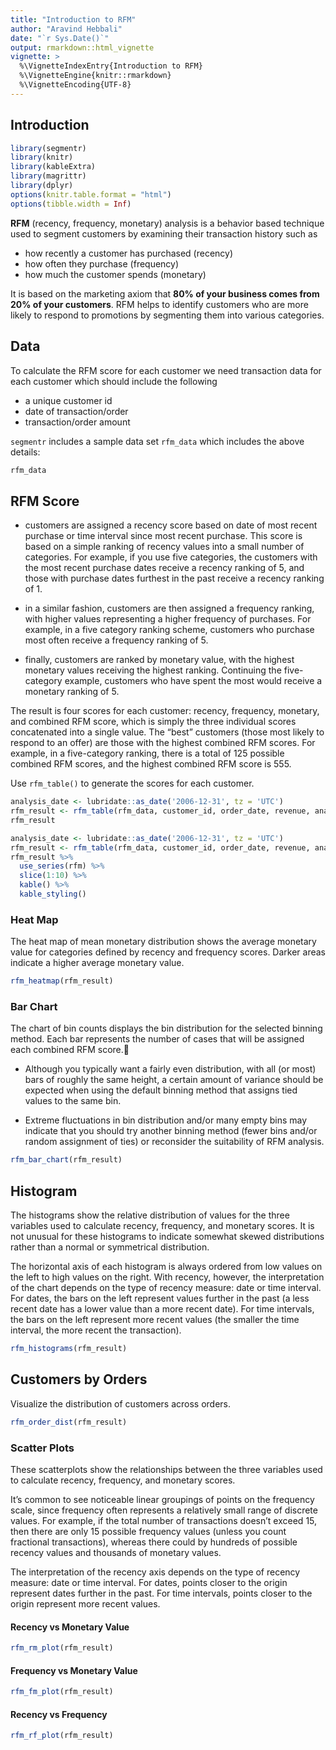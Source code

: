 ```yaml
---
title: "Introduction to RFM"
author: "Aravind Hebbali"
date: "`r Sys.Date()`"
output: rmarkdown::html_vignette
vignette: >
  %\VignetteIndexEntry{Introduction to RFM}
  %\VignetteEngine{knitr::rmarkdown}
  %\VignetteEncoding{UTF-8}
---
```


## Introduction

```r
library(segmentr)
library(knitr)
library(kableExtra)
library(magrittr)
library(dplyr)
options(knitr.table.format = "html") 
options(tibble.width = Inf)
```

**RFM** (recency, frequency, monetary) analysis is a behavior based technique used to segment customers by examining their transaction history  such as

- how recently a customer has purchased (recency)
- how often they purchase (frequency)
- how much the customer spends (monetary)

It is based on the marketing axiom that **80% of your business comes from 20% of your customers**. RFM helps to identify customers who are more likely to respond to promotions by segmenting them into various categories.

## Data

To calculate the RFM score for each customer we need transaction data for
each customer which should include the following

- a unique customer id 
- date of transaction/order
- transaction/order amount

`segmentr` includes a sample data set `rfm_data` which includes the above details:

```r
rfm_data
```

## RFM Score

- customers are assigned a recency score based on date of most recent purchase or time interval since most recent purchase. This score is based on a simple ranking of recency values into a small number of categories. For example, if you use five categories, the customers with the most recent purchase dates receive a recency ranking of 5, and those with purchase dates furthest in the past receive a recency ranking of 1.

- in a similar fashion, customers are then assigned a frequency ranking, with higher values representing a higher frequency of purchases. For example, in a five category ranking scheme, customers who purchase most often receive a frequency ranking of 5.

- finally, customers are ranked by monetary value, with the highest monetary values receiving the highest ranking. Continuing the five-category example, customers who have spent the most would receive a monetary ranking of 5.

The result is four scores for each customer: recency, frequency, monetary, and combined RFM score, which is simply the three individual scores concatenated into a single value. The “best” customers (those most likely to respond to an offer) are those with the highest combined RFM scores. For example, in a five-category ranking, there is a total of 125 possible combined RFM scores, and the highest combined RFM score is 555.

Use `rfm_table()` to generate the scores for each customer.

```r
analysis_date <- lubridate::as_date('2006-12-31', tz = 'UTC')
rfm_result <- rfm_table(rfm_data, customer_id, order_date, revenue, analysis_date)
rfm_result 
```

```r
analysis_date <- lubridate::as_date('2006-12-31', tz = 'UTC')
rfm_result <- rfm_table(rfm_data, customer_id, order_date, revenue, analysis_date)
rfm_result %>%
  use_series(rfm) %>%
  slice(1:10) %>%
  kable() %>%
  kable_styling()
```

### Heat Map

The heat map of mean monetary distribution shows the average monetary value for categories defined by recency and frequency scores. Darker areas indicate a higher average monetary value.

```r
rfm_heatmap(rfm_result)
```

### Bar Chart

The chart of bin counts displays the bin distribution for the selected binning method. Each bar represents the number of cases that will be assigned each combined RFM score.

- Although you typically want a fairly even distribution, with all (or most) bars of roughly the same height, a certain amount of variance should be expected when using the default binning method that assigns tied values to the same bin.

- Extreme fluctuations in bin distribution and/or many empty bins may indicate that you should try another binning method (fewer bins and/or random assignment of ties) or reconsider the suitability of RFM analysis.

```r
rfm_bar_chart(rfm_result)
```

## Histogram

The histograms show the relative distribution of values for the three variables used to calculate recency, frequency, and monetary scores. It is not unusual for these histograms to indicate somewhat skewed distributions rather than a normal or symmetrical distribution.

The horizontal axis of each histogram is always ordered from low values on the left to high values on the right. With recency, however, the interpretation of the chart depends on the type of recency measure: date or time interval. For dates, the bars on the left represent values further in the past (a less recent date has a lower value than a more recent date). For time intervals, the bars on the left represent more recent values (the smaller the time interval, the more recent the transaction).

```r
rfm_histograms(rfm_result)
```

## Customers by Orders

Visualize the distribution of customers across orders.

```r
rfm_order_dist(rfm_result)
```

### Scatter Plots

These scatterplots show the relationships between the three variables used to calculate recency, frequency, and monetary scores.

It’s common to see noticeable linear groupings of points on the frequency scale, since frequency often represents a relatively small range of discrete values. For example, if the total number of transactions doesn’t exceed 15, then there are only 15 possible frequency values (unless you
count fractional transactions), whereas there could by hundreds of possible recency values and thousands of monetary values.

The interpretation of the recency axis depends on the type of recency measure: date or time interval. For dates, points closer to the origin represent dates further in the past. For time intervals, points closer to the origin represent more recent values.

#### Recency vs Monetary Value

```r
rfm_rm_plot(rfm_result)
```

#### Frequency vs Monetary Value

```r
rfm_fm_plot(rfm_result)
```

#### Recency vs Frequency 

```r
rfm_rf_plot(rfm_result)
```
